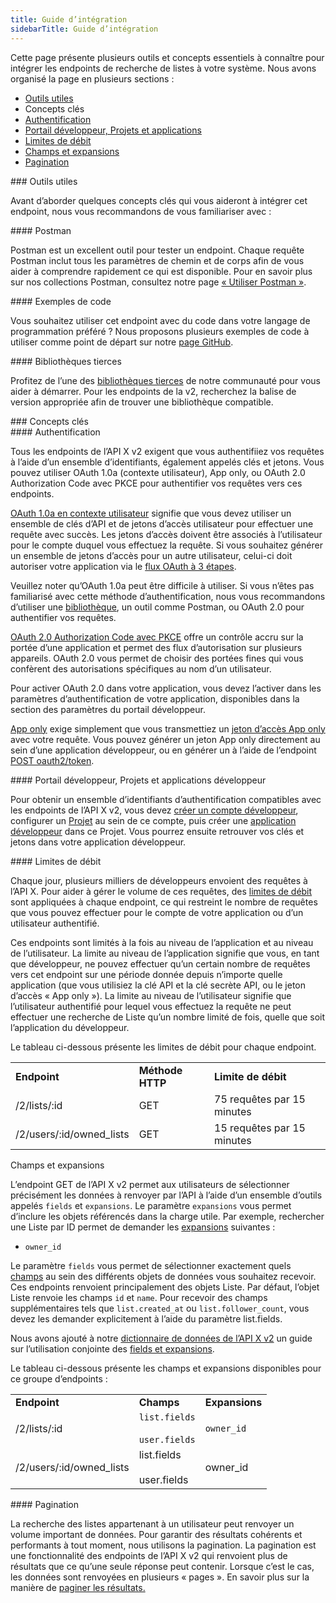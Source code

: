```yaml
---
title: Guide d’intégration
sidebarTitle: Guide d’intégration
---
```



Cette page présente plusieurs outils et concepts essentiels à connaître pour intégrer les endpoints de recherche de listes à votre système. Nous avons organisé la page en plusieurs sections :

- [Outils utiles](#helpful)
- Concepts clés
- [Authentification](#authentication)
- [Portail développeur, Projets et applications](#portal)
- [Limites de débit](#limits)
- [Champs et expansions](#fields)
- [Pagination](#pagination)

<div id="helpful-tools">
  ### Outils utiles
</div>

Avant d’aborder quelques concepts clés qui vous aideront à intégrer cet endpoint, nous vous recommandons de vous familiariser avec :

<div id="postman">
  #### Postman
</div>

Postman est un excellent outil pour tester un endpoint. Chaque requête Postman inclut tous les paramètres de chemin et de corps afin de vous aider à comprendre rapidement ce qui est disponible. Pour en savoir plus sur nos collections Postman, consultez notre page [« Utiliser Postman »](/fr/tutorials/postman-getting-started). 

<div id="code-samples">
  #### Exemples de code
</div>

Vous souhaitez utiliser cet endpoint avec du code dans votre langage de programmation préféré ? Nous proposons plusieurs exemples de code à utiliser comme point de départ sur notre [page GitHub](https://github.com/xdevplatform/Twitter-API-v2-sample-code).

<div id="third-party-libraries">
  #### Bibliothèques tierces
</div>

Profitez de l’une des [bibliothèques tierces](/fr/x-api/tools-and-libraries/overview) de notre communauté pour vous aider à démarrer. Pour les endpoints de la v2, recherchez la balise de version appropriée afin de trouver une bibliothèque compatible.

<div id="key-concepts">
  ### Concepts clés
</div>

<div id="authentication">
  #### Authentification
</div>

Tous les endpoints de l’API X v2 exigent que vous authentifiiez vos requêtes à l’aide d’un ensemble d’identifiants, également appelés clés et jetons. Vous pouvez utiliser OAuth 1.0a (contexte utilisateur), App only, ou OAuth 2.0 Authorization Code avec PKCE pour authentifier vos requêtes vers ces endpoints.

[OAuth 1.0a en contexte utilisateur](/fr/resources/fundamentals/authentication#oauth-1-0a-user-context) signifie que vous devez utiliser un ensemble de clés d’API et de jetons d’accès utilisateur pour effectuer une requête avec succès. Les jetons d’accès doivent être associés à l’utilisateur pour le compte duquel vous effectuez la requête. Si vous souhaitez générer un ensemble de jetons d’accès pour un autre utilisateur, celui-ci doit autoriser votre application via le [flux OAuth à 3 étapes](/fr/resources/fundamentals/authentication#obtaining-access-tokens-using-3-legged-oauth-flow).

Veuillez noter qu’OAuth 1.0a peut être difficile à utiliser. Si vous n’êtes pas familiarisé avec cette méthode d’authentification, nous vous recommandons d’utiliser une [bibliothèque](/fr/x-api/tools-and-libraries/overview), un outil comme Postman, ou OAuth 2.0 pour authentifier vos requêtes.

[OAuth 2.0 Authorization Code avec PKCE](/fr/resources/fundamentals/authentication#oauth-2-0-authorization-code-flow-with-pkce-2) offre un contrôle accru sur la portée d’une application et permet des flux d’autorisation sur plusieurs appareils. OAuth 2.0 vous permet de choisir des portées fines qui vous confèrent des autorisations spécifiques au nom d’un utilisateur.

Pour activer OAuth 2.0 dans votre application, vous devez l’activer dans les paramètres d’authentification de votre application, disponibles dans la section des paramètres du portail développeur.

[App only](/fr/resources/fundamentals/authentication#bearer-token-also-known-as-app-only) exige simplement que vous transmettiez un [jeton d’accès App only](/fr/resources/fundamentals/authentication#app-only-authentication-and-oauth-2-0-bearer-token) avec votre requête. Vous pouvez générer un jeton App only directement au sein d’une application développeur, ou en générer un à l’aide de l’endpoint [POST oauth2/token](/fr/resources/fundamentals/authentication#post-oauth2-token).

<div id="developer-portal-projects-and-developer-apps">
  #### Portail développeur, Projets et applications développeur
</div>

Pour obtenir un ensemble d’identifiants d’authentification compatibles avec les endpoints de l’API X v2, vous devez [créer un compte développeur](https://developer.x.com/en/portal/petition/essential/basic-info), configurer un [Projet](/fr/resources/fundamentals/projects) au sein de ce compte, puis créer une [application développeur](/fr/resources/fundamentals/developer-apps) dans ce Projet. Vous pourrez ensuite retrouver vos clés et jetons dans votre application développeur.
 

<div id="rate-limits">
  #### Limites de débit
</div>

Chaque jour, plusieurs milliers de développeurs envoient des requêtes à l’API X. Pour aider à gérer le volume de ces requêtes, des [limites de débit](/fr/x-api/fundamentals/rate-limits) sont appliquées à chaque endpoint, ce qui restreint le nombre de requêtes que vous pouvez effectuer pour le compte de votre application ou d’un utilisateur authentifié.

Ces endpoints sont limités à la fois au niveau de l’application et au niveau de l’utilisateur. La limite au niveau de l’application signifie que vous, en tant que développeur, ne pouvez effectuer qu’un certain nombre de requêtes vers cet endpoint sur une période donnée depuis n’importe quelle application (que vous utilisiez la clé API et la clé secrète API, ou le jeton d’accès « App only »). La limite au niveau de l’utilisateur signifie que l’utilisateur authentifié pour lequel vous effectuez la requête ne peut effectuer une recherche de Liste qu’un nombre limité de fois, quelle que soit l’application du développeur.

Le tableau ci-dessous présente les limites de débit pour chaque endpoint.

|     |     |     |
| :--- | :--- | :--- |
| **Endpoint** | **Méthode HTTP** | **Limite de débit** |
| /2/lists/:id | GET | 75 requêtes par 15 minutes |
| /2/users/:id/owned\_lists | GET | 15 requêtes par 15 minutes |

Champs et expansions

L’endpoint GET de l’API X v2 permet aux utilisateurs de sélectionner précisément les données à renvoyer par l’API à l’aide d’un ensemble d’outils appelés `fields` et `expansions`. Le paramètre `expansions` vous permet d’inclure les objets référencés dans la charge utile. Par exemple, rechercher une Liste par ID permet de demander les [expansions](/fr/x-api/fundamentals/expansions) suivantes :

- `owner_id`

Le paramètre `fields` vous permet de sélectionner exactement quels [champs](/fr/x-api/fundamentals/fields) au sein des différents objets de données vous souhaitez recevoir. Ces endpoints renvoient principalement des objets Liste. Par défaut, l’objet Liste renvoie les champs `id` et `name`. Pour recevoir des champs supplémentaires tels que `list.created_at` ou `list.follower_count`, vous devez les demander explicitement à l’aide du paramètre list.fields.

Nous avons ajouté à notre [dictionnaire de données de l’API X v2](/fr/x-api/fundamentals/data-dictionary) un guide sur l’utilisation conjointe des [fields et expansions](/fr/x-api/fundamentals/data-dictionary#how-to-use-fields-and-expansions).

Le tableau ci-dessous présente les champs et expansions disponibles pour ce groupe d’endpoints :

|     |     |     |
| :--- | :--- | :--- |
| **Endpoint** | **Champs** | **Expansions** |
| /2/lists/:id | `list.fields`<br /><br />`user.fields` | `owner_id` |
| /2/users/:id/owned\_lists | list.fields<br /><br />user.fields | owner\_id |

<div id="pagination">
  #### Pagination
</div>

La recherche des listes appartenant à un utilisateur peut renvoyer un volume important de données. Pour garantir des résultats cohérents et performants à tout moment, nous utilisons la pagination. La pagination est une fonctionnalité des endpoints de l’API X v2 qui renvoient plus de résultats que ce qu’une seule réponse peut contenir. Lorsque c’est le cas, les données sont renvoyées en plusieurs « pages ». En savoir plus sur la manière de [paginer les résultats.](/fr/x-api/fundamentals/pagination)